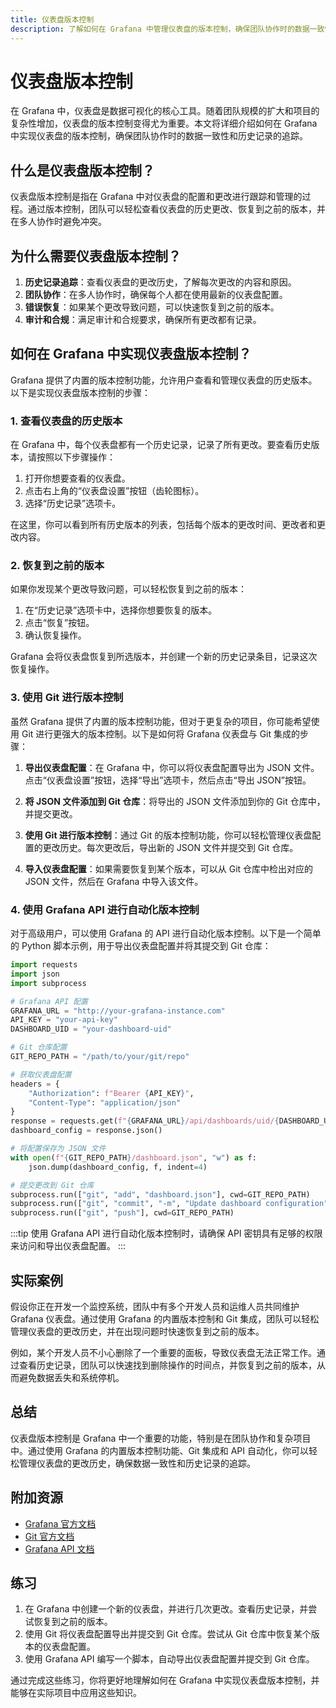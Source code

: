 ```yaml
---
title: 仪表盘版本控制
description: 了解如何在 Grafana 中管理仪表盘的版本控制，确保团队协作时的数据一致性和历史记录的追踪。
---
```


# 仪表盘版本控制

在 Grafana 中，仪表盘是数据可视化的核心工具。随着团队规模的扩大和项目的复杂性增加，仪表盘的版本控制变得尤为重要。本文将详细介绍如何在 Grafana 中实现仪表盘的版本控制，确保团队协作时的数据一致性和历史记录的追踪。

## 什么是仪表盘版本控制？

仪表盘版本控制是指在 Grafana 中对仪表盘的配置和更改进行跟踪和管理的过程。通过版本控制，团队可以轻松查看仪表盘的历史更改、恢复到之前的版本，并在多人协作时避免冲突。

## 为什么需要仪表盘版本控制？

1. **历史记录追踪**：查看仪表盘的更改历史，了解每次更改的内容和原因。
2. **团队协作**：在多人协作时，确保每个人都在使用最新的仪表盘配置。
3. **错误恢复**：如果某个更改导致问题，可以快速恢复到之前的版本。
4. **审计和合规**：满足审计和合规要求，确保所有更改都有记录。

## 如何在 Grafana 中实现仪表盘版本控制？

Grafana 提供了内置的版本控制功能，允许用户查看和管理仪表盘的历史版本。以下是实现仪表盘版本控制的步骤：

### 1. 查看仪表盘的历史版本

在 Grafana 中，每个仪表盘都有一个历史记录，记录了所有更改。要查看历史版本，请按照以下步骤操作：

1. 打开你想要查看的仪表盘。
2. 点击右上角的“仪表盘设置”按钮（齿轮图标）。
3. 选择“历史记录”选项卡。

在这里，你可以看到所有历史版本的列表，包括每个版本的更改时间、更改者和更改内容。

### 2. 恢复到之前的版本

如果你发现某个更改导致问题，可以轻松恢复到之前的版本：

1. 在“历史记录”选项卡中，选择你想要恢复的版本。
2. 点击“恢复”按钮。
3. 确认恢复操作。

Grafana 会将仪表盘恢复到所选版本，并创建一个新的历史记录条目，记录这次恢复操作。

### 3. 使用 Git 进行版本控制

虽然 Grafana 提供了内置的版本控制功能，但对于更复杂的项目，你可能希望使用 Git 进行更强大的版本控制。以下是如何将 Grafana 仪表盘与 Git 集成的步骤：

1. **导出仪表盘配置**：在 Grafana 中，你可以将仪表盘配置导出为 JSON 文件。点击“仪表盘设置”按钮，选择“导出”选项卡，然后点击“导出 JSON”按钮。

2. **将 JSON 文件添加到 Git 仓库**：将导出的 JSON 文件添加到你的 Git 仓库中，并提交更改。

3. **使用 Git 进行版本控制**：通过 Git 的版本控制功能，你可以轻松管理仪表盘配置的更改历史。每次更改后，导出新的 JSON 文件并提交到 Git 仓库。

4. **导入仪表盘配置**：如果需要恢复到某个版本，可以从 Git 仓库中检出对应的 JSON 文件，然后在 Grafana 中导入该文件。

### 4. 使用 Grafana API 进行自动化版本控制

对于高级用户，可以使用 Grafana 的 API 进行自动化版本控制。以下是一个简单的 Python 脚本示例，用于导出仪表盘配置并将其提交到 Git 仓库：

```python
import requests
import json
import subprocess

# Grafana API 配置
GRAFANA_URL = "http://your-grafana-instance.com"
API_KEY = "your-api-key"
DASHBOARD_UID = "your-dashboard-uid"

# Git 仓库配置
GIT_REPO_PATH = "/path/to/your/git/repo"

# 获取仪表盘配置
headers = {
    "Authorization": f"Bearer {API_KEY}",
    "Content-Type": "application/json"
}
response = requests.get(f"{GRAFANA_URL}/api/dashboards/uid/{DASHBOARD_UID}", headers=headers)
dashboard_config = response.json()

# 将配置保存为 JSON 文件
with open(f"{GIT_REPO_PATH}/dashboard.json", "w") as f:
    json.dump(dashboard_config, f, indent=4)

# 提交更改到 Git 仓库
subprocess.run(["git", "add", "dashboard.json"], cwd=GIT_REPO_PATH)
subprocess.run(["git", "commit", "-m", "Update dashboard configuration"], cwd=GIT_REPO_PATH)
subprocess.run(["git", "push"], cwd=GIT_REPO_PATH)
```

:::tip
使用 Grafana API 进行自动化版本控制时，请确保 API 密钥具有足够的权限来访问和导出仪表盘配置。
:::

## 实际案例

假设你正在开发一个监控系统，团队中有多个开发人员和运维人员共同维护 Grafana 仪表盘。通过使用 Grafana 的内置版本控制和 Git 集成，团队可以轻松管理仪表盘的更改历史，并在出现问题时快速恢复到之前的版本。

例如，某个开发人员不小心删除了一个重要的面板，导致仪表盘无法正常工作。通过查看历史记录，团队可以快速找到删除操作的时间点，并恢复到之前的版本，从而避免数据丢失和系统停机。

## 总结

仪表盘版本控制是 Grafana 中一个重要的功能，特别是在团队协作和复杂项目中。通过使用 Grafana 的内置版本控制功能、Git 集成和 API 自动化，你可以轻松管理仪表盘的更改历史，确保数据一致性和历史记录的追踪。

## 附加资源

- [Grafana 官方文档](https://grafana.com/docs/)
- [Git 官方文档](https://git-scm.com/doc)
- [Grafana API 文档](https://grafana.com/docs/grafana/latest/http_api/)

## 练习

1. 在 Grafana 中创建一个新的仪表盘，并进行几次更改。查看历史记录，并尝试恢复到之前的版本。
2. 使用 Git 将仪表盘配置导出并提交到 Git 仓库。尝试从 Git 仓库中恢复某个版本的仪表盘配置。
3. 使用 Grafana API 编写一个脚本，自动导出仪表盘配置并提交到 Git 仓库。

通过完成这些练习，你将更好地理解如何在 Grafana 中实现仪表盘版本控制，并能够在实际项目中应用这些知识。